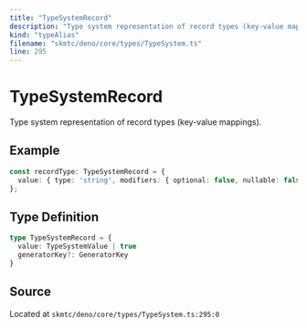 ```yaml
---
title: "TypeSystemRecord"
description: "Type system representation of record types (key-value mappings)."
kind: "typeAlias"
filename: "skmtc/deno/core/types/TypeSystem.ts"
line: 295
---
```


# TypeSystemRecord

Type system representation of record types (key-value mappings).


## Example

```typescript
const recordType: TypeSystemRecord = {
  value: { type: 'string', modifiers: { optional: false, nullable: false } }
};
```

## Type Definition

```typescript
type TypeSystemRecord = {
  value: TypeSystemValue | true
  generatorKey?: GeneratorKey
}
```

## Source

Located at `skmtc/deno/core/types/TypeSystem.ts:295:0`
